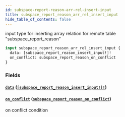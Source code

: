```yaml
---
id: subspace-report-reason-arr-rel-insert-input
title: subspace_report_reason_arr_rel_insert_input
hide_table_of_contents: false
---
```


input type for inserting array relation for remote table "subspace_report_reason"

```graphql
input subspace_report_reason_arr_rel_insert_input {
  data: [subspace_report_reason_insert_input!]!
  on_conflict: subspace_report_reason_on_conflict
}
```

### Fields

#### [`data`](#) ([`[subspace_report_reason_insert_input!]!`](../inputs/subspace-report-reason-insert-input))

#### [`on_conflict`](#) ([`subspace_report_reason_on_conflict`](../inputs/subspace-report-reason-on-conflict))

on conflict condition
